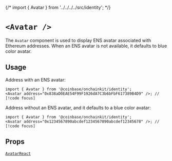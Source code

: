{/* import { Avatar } from '../../../../src/identity'; */}


# `<Avatar />`

The `Avatar` component is used to display ENS avatar associated with Ethereum addresses.
When an ENS avatar is not available, it defaults to blue color avatar.

## Usage

Address with an ENS avatar:

```tsx
import { Avatar } from '@coinbase/onchainkit/identity';
<Avatar address="0x838aD0EAE54F99F1926dA7C3b6bFbF617389B4D9" />; // [!code focus]
```

<App>
  <Avatar address="0x838aD0EAE54F99F1926dA7C3b6bFbF617389B4D9" />
</App>

Address without an ENS avatar, and it defaults to a blue color avatar:

```tsx
import { Avatar } from '@coinbase/onchainkit/identity';
<Avatar address="0x1234567890abcdef1234567890abcdef12345678" />; // [!code focus]
```

<App>
  <Avatar address="0x1234567890abcdef1234567890abcdef12345678" />
</App>

## Props

[`AvatarReact`](/identity/types#AvatarReact)
